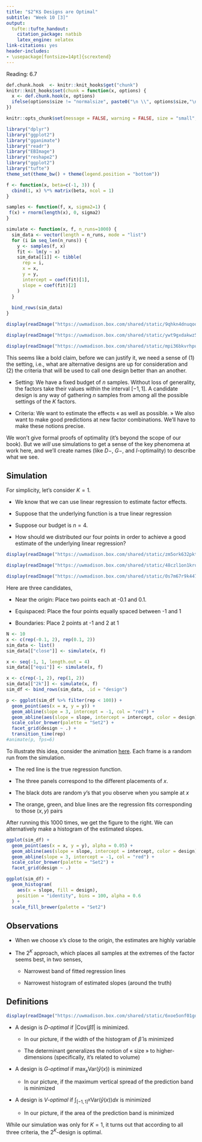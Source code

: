 ```yaml
---
title: "$2^K$ Designs are Optimal"
subtitle: "Week 10 [3]"
output:
  tufte::tufte_handout:
    citation_package: natbib
    latex_engine: xelatex
link-citations: yes
header-includes:
- \usepackage[fontsize=14pt]{scrextend}
---
```


Reading: 6.7

```r
def.chunk.hook  <- knitr::knit_hooks$get("chunk")
knitr::knit_hooks$set(chunk = function(x, options) {
  x <- def.chunk.hook(x, options)
  ifelse(options$size != "normalsize", paste0("\n \\", options$size,"\n\n", x, "\n\n \\normalsize"), x)
})

knitr::opts_chunk$set(message = FALSE, warning = FALSE, size = "small", echo = FALSE, fig.margin = TRUE, fig.height = 5)
```

```r
library("dplyr")
library("ggplot2")
library("gganimate")
library("readr")
library("EBImage")
library("reshape2")
library("ggplot2")
library("tufte")
theme_set(theme_bw() + theme(legend.position = "bottom"))
```
```r
f <- function(x, beta=c(-1, 3)) {
  cbind(1, x) %*% matrix(beta, ncol = 1)
}

samples <- function(f, x, sigma2=1) {
 f(x) + rnorm(length(x), 0, sigma2)
}

simulate <- function(x, f, n_runs=1000) {
  sim_data <- vector(length = n_runs, mode = "list")
  for (i in seq_len(n_runs)) {
    y <- samples(f, x)
    fit <- lm(y ~ x)
    sim_data[[i]] <- tibble(
      rep = i,
      x = x,
      y = y,
      intercept = coef(fit)[1],
      slope = coef(fit)[2]
    )
  }
  
  bind_rows(sim_data)
}
```

```r
display(readImage("https://uwmadison.box.com/shared/static/9qhkn4dnuqoou7dm02zgkexze5mlaz6z.png"))
```
```r
display(readImage("https://uwmadison.box.com/shared/static/ywt9gxdakwz558bl6j57y1v25uncjjil.png"))
```
```r
display(readImage("https://uwmadison.box.com/shared/static/mpi36bkvrhpuf3ls66jxkqy4mvqoqzfm.png"))
```

This seems like a bold claim, before we can justify it, we need a sense of (1) the setting, i.e., what are alternative designs are up for consideration and (2) the criteria that will be used to call one design better than an another.

* Setting: We have a fixed budget of $n$ samples. Without loss of generality, the factors take their values within the interval $\left[-1, 1\right]$. A candidate design is any way of gathering $n$ samples from among all the possible settings of the $K$ factors.

* Criteria: We want to estimate the effects « as well as possible. » We also want to make good predictions at new factor combinations. We’ll have to make these notions precise.

We won’t give formal proofs of optimality (it’s beyond the scope of our book).
But we *will* use simulations to get a sense of the key phenomena at work here,
and we’ll create names (like $D-$, $G-$, and $I$-optimality) to describe what we see.

## Simulation

For simplicity, let’s consider $K = 1$. 

* We know that we can use linear regression to estimate factor effects.

* Suppose that the underlying function is a true linear regression

* Suppose our budget is $n = 4$.

* How should we distributed our four points in order to achieve a good estimate of the underlying linear regression?

```r
display(readImage("https://uwmadison.box.com/shared/static/zm5ork632pktbbryzvs4ex6fbvd78z72.png"))
```
```r
display(readImage("https://uwmadison.box.com/shared/static/48czl1on1krut0gquz5arqdb5a81ft40.png"))
```
```r
display(readImage("https://uwmadison.box.com/shared/static/0s7m67r9k447irxr8jdzmta8h0ea2seg.png"))
```

Here are three candidates,

* Near the origin: Place two points each at -0.1 and 0.1.

* Equispaced: Place the four points equally spaced between -1 and 1

* Boundaries: Place 2 points at -1 and 2 at 1

```r
N <- 10
x <- c(rep(-0.1, 2), rep(0.1, 2))
sim_data <- list()
sim_data[["close"]] <- simulate(x, f)

x <- seq(-1, 1, length.out = 4)
sim_data[["equi"]] <- simulate(x, f)

x <- c(rep(-1, 2), rep(1, 2))
sim_data[["2k"]] <- simulate(x, f)
sim_df <- bind_rows(sim_data, .id = "design")
```

```r
p <- ggplot(sim_df %>% filter(rep < 100)) +
  geom_point(aes(x = x, y = y)) +
  geom_abline(slope = 3, intercept = -1, col = "red") +
  geom_abline(aes(slope = slope, intercept = intercept, color = design)) +
  scale_color_brewer(palette = "Set2") +
  facet_grid(design ~ .) +
  transition_time(rep)
#animate(p, fps=6)
```

To illustrate this idea, consider the animation
[here](https://drive.google.com/file/d/1pgMuz67plwSSb0kWw0i87QK7vaztbxba/view?usp=sharing).
Each frame is a random run from the simulation.

* The red line is the true regression function.

* The three panels correspond to the different placements of $x$.

* The black dots are random $y$’s that you observe when you sample at $x$

* The orange, green, and blue lines are the regression fits corresponding to those $\left(x, y\right)$ pairs

After running this 1000 times, we get the figure to the right. We can alternatively make a histogram of the estimated slopes.

```r
ggplot(sim_df) +
  geom_point(aes(x = x, y = y), alpha = 0.05) +
  geom_abline(aes(slope = slope, intercept = intercept, color = design), alpha = 0.1) +
  geom_abline(slope = 3, intercept = -1, col = "red") +
  scale_color_brewer(palette = "Set2") +
  facet_grid(design ~ .)

ggplot(sim_df) +
  geom_histogram(
    aes(x = slope, fill = design), 
    position = "identity", bins = 100, alpha = 0.6
  ) +
  scale_fill_brewer(palette = "Set2")
```

## Observations

* When we choose x’s close to the origin, the estimates are highly variable

* The $2^{K}$ approach, which places all samples at the extremes of the factor seems best, in two senses,

	* Narrowest band of fitted regression lines
	
	* Narrowest histogram of estimated slopes (around the truth)

## Definitions

```r
display(readImage("https://uwmadison.box.com/shared/static/6xoe5onf01gdpaef6g0qtcstbhb9w72n.png"))
```

* A design is _$D$-optimal_ if $\left|\text{Cov}\left(\hat{\beta}\right)\right|$ is minimized.

	* In our picture, if the width of the histogram of $\hat{\beta}$ is minimized
	
	* The determinant generalizes the notion of « size » to higher-dimensions (specifically, it’s related to volume)
	
* A design is _$G$-optimal_ if $\max_{x} \text{Var}\left(\hat{y}\left(x\right)\right)$ is minimized

	* In our picture, if the maximum vertical spread of the prediction band is minimized
	
* A design is _$V$-optimal_ if $\int_{\left[-1, 1\right]^{K}} \text{Var}\left(\hat{y}\left(x\right)\right)dx$ is minimized

	* In our picture, if the area of the prediction band is minimized

While our simulation was only for $K = 1$, it turns out that according to all three  criteria, the $2^{K}$-design is optimal.
